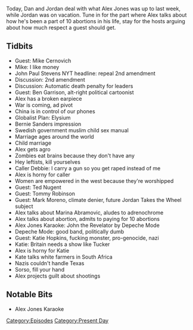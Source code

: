 {{DEFAULTSORT:
    #_EPISODE_0144:March 25-31, Part 2
}}{{Episode
    | title             = March 25-31, Part 2
    | caption           = Listen to this episode on [https://knowledgefight.libsyn.com/knowledge-fight-mar-25-31-part-2 Libsyn] [https://open.spotify.com/episode/1dXv1WTeBcfRSzGTOQJJYd Spotify]
    | episodeNumber     = 144
    | length            = 02:14:32
    | airDate           = April 2, 2018
    | coverageStartDate = March 25, 2018
    | coverageEndDate   = March 31, 2018
    | episodeType       = [[:Category:Present Day|Present Day]]
    | appearance        = [[Mike Cernovich]], [[John Paul Stevens]], [[Ben Garrison]], [[Ted Nugent]], [[Tommy Robinson]], [[Mark Moreno]], [[Marina Abramovic]], [[Katie Hopkins]], [[George Soros]]
    | previousEpisode   = [[143: March 25-31 Part 1]]
    | nextEpisode       = [[145: April 2, 2018]]
}}

{{Stub}}

Today, Dan and Jordan deal with what Alex Jones was up to last week, while Jordan was on vacation. Tune in for the part where Alex talks about how he's been a part of 10 abortions in his life, stay for the hosts arguing about how much respect a guest should get.

==Tidbits==

*Guest: Mike Cernovich
*Mike: I like money
*John Paul Stevens NYT headline: repeal 2nd amendment
*Discussion: 2nd amendment
*Discussion: Automatic death penalty for leaders
*Guest: Ben Garrison, alt-right political cartoonist
*Alex has a broken earpiece
*War is coming, ad pivot
*China is in control of our phones
*Globalist Plan: Elysium
*Bernie Sanders impression
*Swedish government muslim child sex manual
*Marriage ages around the world
*Child marriage
*Alex gets agro
*Zombies eat brains because they don't have any
*Hey leftists, kill yourselves
*Caller Debbie: I carry a gun so you get raped instead of me
*Alex is horny for caller
*Women are empowered in the west because they're worshipped
*Guest: Ted Nugent
*Guest: Tommy Robinson
*Guest: Mark Moreno, climate denier, future Jordan Takes the Wheel subject
*Alex talks about Marina Abramovic, aludes to adrenochrome
*Alex talks about abortion, admits to paying for 10 abortions
*Alex Jones Karaoke: John the Revelator by Depeche Mode
*Depeche Mode: good band, politically dumb
*Guest: Katie Hopkins, fucking monster, pro-genocide, nazi
*Katie: Britain needs a show like Tucker
*Alex is horny for Katie
*Kate talks white farmers in South Africa
*Nazis couldn't handle Texas
*Sorso, fill your hand
*Alex projects guilt about shootings

==Notable Bits==

*Alex Jones Karaoke

[[Category:Episodes]]
[[Category:Present Day]]
